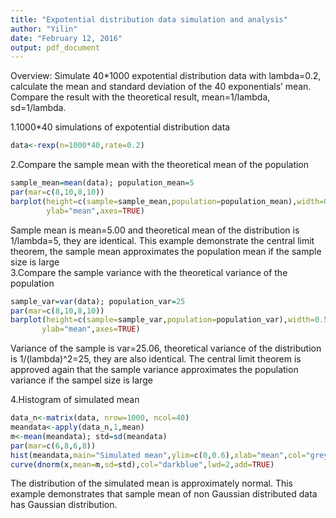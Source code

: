 ```yaml
---
title: "Expotential distribution data simulation and analysis"
author: "Yilin"
date: "February 12, 2016"
output: pdf_document
---
```

Overview: Simulate 40*1000 expotential distribution data with lambda=0.2, calculate the mean and standard deviation of the 40 exponentials' mean. Compare the result with the theoretical result, mean=1/lambda, sd=1/lambda. 

1.1000*40 simulations of expotential distribution data  
```r
data<-rexp(n=1000*40,rate=0.2)
```
2.Compare the sample mean with the theoretical mean of the population
```r
sample_mean=mean(data); population_mean=5
par(mar=c(8,10,8,10))
barplot(height=c(sample=sample_mean,population=population_mean),width=0.5,space=1,
        ylab="mean",axes=TRUE)
```
Sample mean is mean=5.00 and theoretical mean of the distribution is 1/lambda=5, they are identical. This example demonstrate the central limit theorem, the sample mean approximates the population mean if the sample size is large  
3.Compare the sample variance with the theoretical variance of the population
```r
sample_var=var(data); population_var=25
par(mar=c(8,10,8,10))
barplot(height=c(sample=sample_var,population=population_var),width=0.5,space=1,
       ylab="mean",axes=TRUE)
```
Variance of the sample is var=25.06, theoretical variance of the distribution is 1/(lambda)^2=25, they are also identical. The central limit theorem is approved again that the sample variance approximates the population variance if the sampel size is large 

4.Histogram of simulated mean
```r
data_n<-matrix(data, nrow=1000, ncol=40)
meandata<-apply(data_n,1,mean)
m<-mean(meandata); std=sd(meandata)
par(mar=c(6,8,6,8))
hist(meandata,main="Simulated mean",ylim=c(0,0.6),xlab="mean",col="grey",prob=TRUE)
curve(dnorm(x,mean=m,sd=std),col="darkblue",lwd=2,add=TRUE)
```
The distribution of the simulated mean is approximately normal. This example demonstrates that sample mean of non Gaussian distributed data has Gaussian distribution.

